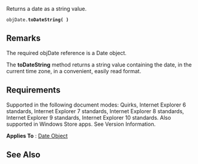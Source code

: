 Returns a date as a string value.

 objDate.'''toDateString( )'''

==Remarks==
The required objDate reference is a Date object.

The '''toDateString''' method returns a string value containing the date, in the current time zone, in a convenient, easily read format.


==Requirements==
Supported in the following document modes: Quirks, Internet Explorer 6 standards, Internet Explorer 7 standards, Internet Explorer 8 standards, Internet Explorer 9 standards, Internet Explorer 10 standards. Also supported in Windows Store apps. See Version Information.

'''Applies To''' : [[Objects/Date|Date Object]]


==See Also==

              

              
